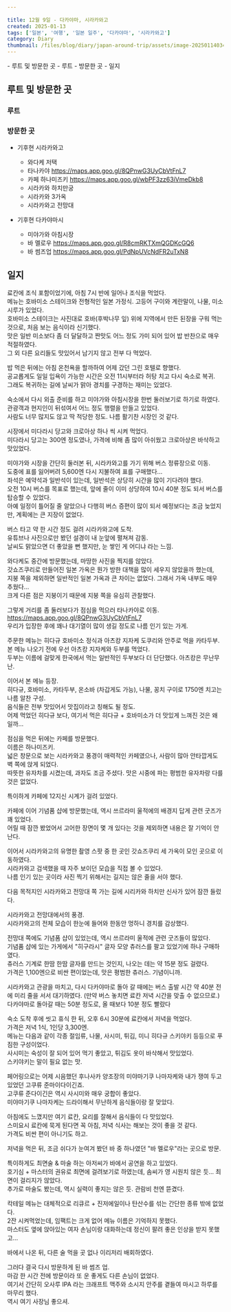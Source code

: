 ```yaml
---  
  
title: 12월 9일 - 다카야마, 시라카와고  
created: 2025-01-13  
tags: ['일본', '여행', '일본 일주', '다카야마', '시라카와고']  
category: Diary  
thumbnail: /files/blog/diary/japan-around-trip/assets/image-20250114034819527.png  
---  
```

  
  
<TableOfContents server:defer>  
- 루트 및 방문한 곳  
  - 루트  
  - 방문한 곳  
- 일지  
</TableOfContents>  
  
## 루트 및 방문한 곳  
  
### 루트  
  
<ImageLoader src="/files/blog/diary/japan-around-trip/assets/image-20250113070911573.png" alt="image-20250113070911573" />  
  
### 방문한 곳  
  
- 기후현 시라카와고  
  - 와다케 저택  
  - 타나카야 https://maps.app.goo.gl/8QPnwG3UyCbVtFnL7  
  - 카페 하나미즈키 https://maps.app.goo.gl/wbPF3zz63iVmeDkb8  
  - 시라카와 하치만궁  
  - 시라카와 3가옥  
  - 시라카와고 전망대  
  
- 기후현 다카야마시  
  - 미야가와 아침시장  
  - 바 멜로우 https://maps.app.goo.gl/R8cmRKTXmQGDKcGQ6  
  - 바 썸즈업 https://maps.app.goo.gl/PdNpUVcNdFR2uTxN8  
  
  
## 일지  
  
료칸에 조식 포함이었기에, 아침 7시 반에 일어나 조식을 먹었다.  
메뉴는 호바미소 스테이크와 전형적인 일본 가정식. 고등어 구이와 계란말이, 나물, 미소시루가 있었다.  
호바미소 스테이크는 사진대로 호바(후박나무 잎) 위에 지역에서 만든 된장을 구워 먹는 것으로, 처음 보는 음식이라 신기했다.  
맛은 일반 미소보다 좀 더 달달하고 짠맛도 어느 정도 가미 되어 있어 밥 반찬으로 매우 적절하였다.  
그 외 다른 요리들도 맛있어서 남기지 않고 전부 다 먹었다.  
  
<ImageLoader src="/files/blog/diary/japan-around-trip/assets/image-20250114030922370.png" alt="image-20250114030922370" />  
  
<ImageLoader src="/files/blog/diary/japan-around-trip/assets/image-20250114030941344.png" alt="image-20250114030941344" />  
  
밥 먹은 뒤에는 아침 온천욕을 할까하여 어제 갔던 그린 호텔로 향했다.  
공교롭게도 일일 입욕이 가능한 시간은 오전 11시부터라 허탕 치고 다시 숙소로 복귀.  
그래도 복귀하는 길에 날씨가 맑아 경치를 구경하는 재미는 있었다.  
  
<ImageLoader src="/files/blog/diary/japan-around-trip/assets/image-20250114031627444.png" alt="image-20250114031627444" />  
  
숙소에서 다시 외출 준비를 하고 미야가와 아침시장을 한번 둘러보기로 하기로 하였다.  
관광객과 현지인이 뒤섞여서 어느 정도 행렬을 만들고 있었다.  
사람도 너무 많지도 않고 딱 적당한 정도. 나름 활기찬 시장인 것 같다.  
  
<ImageLoader src="/files/blog/diary/japan-around-trip/assets/image-20250114031749337.png" alt="image-20250114031749337" />  
  
<ImageLoader src="/files/blog/diary/japan-around-trip/assets/image-20250114032024100.png" alt="image-20250114032024100" />  
  
시장에서 미다라시 당고와 크로아상 하나 씩 시켜 먹었다.  
미다라시 당고는 300엔 정도였나, 가격에 비해 좀 많이 아쉬웠고 크로아상은 바삭하고 맛있었다.  
  
<ImageLoader src="/files/blog/diary/japan-around-trip/assets/image-20250114031807001.png" alt="image-20250114031807001" />  
  
<ImageLoader src="/files/blog/diary/japan-around-trip/assets/image-20250114031823729.png" alt="image-20250114031823729" />  
  
미야가와 시장을 간단히 둘러본 뒤, 시라카와고를 가기 위해 버스 정류장으로 이동.  
도중에 표를 잃어버려 5,600엔 다시 지불하여 표를 구매했다...  
좌석은 예약석과 일반석이 있는데, 일반석은 상당히 시간을 많이 기다려야 했다.  
오전 10시 버스를 목표로 했는데, 앞에 줄이 이미 상당하여 10시 40분 정도 되서 버스를 탑승할 수 있었다.  
아예 일정이 틀어질 줄 알았으나 다행히 버스 증편이 많이 되서 예정보다는 조금 늦었지만, 계획에는 큰 지장이 없었다.  
  
버스 타고 약 한 시간 정도 걸려 시라카와고에 도착.  
유튜브나 사진으로만 봤던 설경이 내 눈앞에 펼쳐져 감동.  
날씨도 맑았으면 더 좋았을 뻔 했지만, 눈 쌓인 게 어디냐 라는 느낌.  
  
<ImageLoader src="/files/blog/diary/japan-around-trip/assets/image-20250114032754349.png" alt="image-20250114032754349" />  
  
<ImageLoader src="/files/blog/diary/japan-around-trip/assets/image-20250114032854130.png" alt="image-20250114032854130" />  
  
<ImageLoader src="/files/blog/diary/japan-around-trip/assets/image-20250114033005899.png" alt="image-20250114033005899" />  
  
와다케도 중간에 방문했는데, 마땅한 사진을 찍지를 않았다.  
갓쇼즈쿠리로 만들어진 일본 가옥은 뭔가 방한 대책을 많이 세우지 않았을까 했는데,  
지붕 쪽을 제외하면 일반적인 일본 가옥과 큰 차이는 없었다. 그래서 가옥 내부도 매우 추웠다...  
크게 다른 점은 지붕이기 때문에 지붕 쪽을 유심히 관찰했다.  
  
<ImageLoader src="/files/blog/diary/japan-around-trip/assets/image-20250114033259476.png" alt="image-20250114033259476" />  
  
<ImageLoader src="/files/blog/diary/japan-around-trip/assets/image-20250114033434264.png" alt="image-20250114033434264" />  
  
그렇게 거리를 좀 둘러보다가 점심을 먹으러 타나카야로 이동.  
 https://maps.app.goo.gl/8QPnwG3UyCbVtFnL7  
우리가 입장한 후에 꽤나 대기열이 많이 생길 정도로 나름 인기 있는 가게.  
  
<ImageLoader src="/files/blog/diary/japan-around-trip/assets/image-20250114033827120.png" alt="image-20250114033827120" />  
  
주문한 메뉴는 히다규 호바미소 정식과 아츠캉 지자케 도쿠리와 안주로 먹을 카타두부.  
본 메뉴 나오기 전에 우선 아츠캉 지자케와 두부를 먹었다.  
두부는 이름에 걸맞게 한국에서 먹는 일반적인 두부보다 더 단단했다. 아츠캉은 무난무난.  
  
<ImageLoader src="/files/blog/diary/japan-around-trip/assets/image-20250114033947600.png" alt="image-20250114033947600" />  
  
이어서 본 메뉴 등장.  
히다규, 호바미소, 카타두부, 온소바 (차갑게도 가능), 나물, 꽁치 구이로 1750엔 치고는 나름 알찬 구성.  
음식들은 전부 맛있어서 맛집이라고 칭해도 될 정도.  
어제 먹었던 히다규 보다, 여기서 먹은 히다규 + 호바미소가 더 맛있게 느껴진 것은 왜 일까...  
  
<ImageLoader src="/files/blog/diary/japan-around-trip/assets/image-20250114033753272.png" alt="image-20250114033753272" />  
  
점심을 먹은 뒤에는 카페를 방문했다.  
이름은 하나미즈키.  
넓은 창문으로 보는 시라카와고 풍경이 매력적인 카페였으나, 사람이 많아 안타깝게도 벽 쪽에 앉게 되었다.  
따뜻한 유자차를 시켰는데, 과자도 조금 주셨다. 맛은 시중에 파는 평범한 유자차랑 다를 것은 없었다.  
  
<ImageLoader src="/files/blog/diary/japan-around-trip/assets/image-20250114034343978.png" alt="image-20250114034343978" />  
  
특이하게 카페에 12지신 시계가 걸려 있었다.  
  
<ImageLoader src="/files/blog/diary/japan-around-trip/assets/image-20250114034439525.png" alt="image-20250114034439525" />  
  
카페에 이어 기념품 샵에 방문했는데, 역시 쓰르라미 울적에의 배경지 답게 관련 굿즈가 꽤 있었다.  
어릴 때 잠깐 봤었어서 고어한 장면이 몇 개 있다는 것을 제외하면 내용은 잘 기억이 안난다.  
  
<ImageLoader src="/files/blog/diary/japan-around-trip/assets/image-20250114034607776.png" alt="image-20250114034607776" />  
  
<ImageLoader src="/files/blog/diary/japan-around-trip/assets/image-20250114034619706.png" alt="image-20250114034619706" />  
  
<ImageLoader src="/files/blog/diary/japan-around-trip/assets/image-20250114034757584.png" alt="image-20250114034757584" />  
  
이어서 시라카와고의 유명한 촬영 스팟 중 한 곳인 갓쇼즈쿠리 세 가옥이 모인 곳으로 이동하였다.  
시라카와고 검색했을 때 자주 보이던 모습을 직접 볼 수 있었다.  
나름 인기 있는 곳이라 사진 찍기 위해서는 길지는 않은 줄을 서야 했다.  
  
<ImageLoader src="/files/blog/diary/japan-around-trip/assets/image-20250114034856045.png" alt="image-20250114034856045" />  
  
<ImageLoader src="/files/blog/diary/japan-around-trip/assets/image-20250114034819527.png" alt="image-20250114034819527" />  
  
다음 목적지인 시라카와고 전망대 쪽 가는 길에 시리카와 하치만 신사가 있어 잠깐 들렀다.  
  
<ImageLoader src="/files/blog/diary/japan-around-trip/assets/image-20250114035149486.png" alt="image-20250114035149486" />  
  
<ImageLoader src="/files/blog/diary/japan-around-trip/assets/image-20250114035249055.png" alt="image-20250114035249055" />  
  
<ImageLoader src="/files/blog/diary/japan-around-trip/assets/image-20250114035228944.png" alt="image-20250114035228944" />  
  
시라카와고 전망대에서의 풍경.  
시라카와고의 전체 모습이 한눈에 들어와 한동안 멍하니 경치를 감상했다.  
  
<ImageLoader src="/files/blog/diary/japan-around-trip/assets/image-20250114035429527.png" alt="image-20250114035429527" />  
  
전망대 쪽에도 기념품 샵이 있었는데, 역시 쓰르라미 울적에 관련 굿즈들이 많았다.  
기념품 샵에 있는 가게에서 "히구라시" 글자 모양 츄러스를 팔고 있었기에 하나 구매하였다.  
츄러스 기계로 한땀 한땀 글자를 만드는 것인지, 나오는 데는 약 15분 정도 걸렸다.  
가격은 1,100엔으로 비싼 편이었는데, 맛은 평범한 츄러스. 기념이니까.  
  
<ImageLoader src="/files/blog/diary/japan-around-trip/assets/image-20250114035451321.png" alt="image-20250114035451321" />  
  
<ImageLoader src="/files/blog/diary/japan-around-trip/assets/image-20250114035514497.png" alt="image-20250114035514497" />  
  
시라카와고 관광을 마치고, 다시 다카야마로 돌아 갈 때에는 버스 출발 시간 약 40분 전에 미리 줄을 서서 대기하였다. (만약 버스 놓치면 료칸 저녁 시간을 맞출 수 없으므로.)  
다카야마로 돌아갈 때는 50분 정도로, 올 때보다 10분 정도 빨랐다  
  
  
  
숙소 도착 후에 씻고 휴식 한 뒤, 오후 6시 30분에 료칸에서 저녁을 먹었다.  
가격은 저녁 1식, 1인당 3,300엔.  
메뉴는 다음과 같이 각종 절임류, 나물, 사시미, 튀김, 미니 히다규 스키야키 등등으로 푸짐한 구성이었다.  
사시미는 숙성이 잘 되어 있어 먹기 좋았고, 튀김도 옷이 바삭해서 맛있었다.  
스키야키는 말이 필요 없는 맛.  
  
페어링으로는 어제 시음했던 후나사카 양조장의 미야마기쿠 나마자케와 내가 쟁여 두고 있었던 고쿠류 준마이다이긴죠.  
고쿠류 준다이긴은 역시 사시미와 매우 궁합이 좋았다.  
미야마기쿠 나마자케는 드라이해서 무난하게 음식들이랑 잘 맞았다.  
  
아침에도 느꼈지만 여기 료칸, 요리를 잘해서 음식들이 다 맛있었다.  
스미요시 료칸에 묵게 된다면 꼭 아침, 저녁 식사는 해보는 것이 좋을 것 같다.  
가격도 비싼 편이 아니기도 하고.  
  
<ImageLoader src="/files/blog/diary/japan-around-trip/assets/image-20250114035652934.png" alt="image-20250114035652934" />  
  
<ImageLoader src="/files/blog/diary/japan-around-trip/assets/image-20250114035639195.png" alt="image-20250114035639195" />  
  
<ImageLoader src="/files/blog/diary/japan-around-trip/assets/image-20250114035611570.png" alt="image-20250114035611570" />  
  
저녁을 먹은 뒤, 조금 쉬다가 눈여겨 봤던 바 중 하나였던 "바 멜로우"라는 곳으로 방문.  
  
특이하게도 최면술 & 마술 하는 아저씨가 바에서 공연을 하고 있었다.  
호기심 + 마스터의 권유로 최면에 걸려보기로 하였는데, 솜씨가 영 시원치 않은 듯... 최면이 걸리지가 않았다.  
추가로 마술도 봤는데, 역시 실력이 좋지는 않은 듯. 관람비 천엔 뜯겼다.  
  
칵테일 메뉴는 대체적으로 리큐르 + 진저에일이나 탄산수를 섞는 간단한 종류 밖에 없었다.  
2잔 시켜먹었는데, 임팩트는 크게 없어 메뉴 이름은 기억하지 못했다.  
마스터도 옆에 앉아있는 여자 손님이랑 대화하는데 정신이 팔려 좋은 인상을 받지 못했고...  
  
<ImageLoader src="/files/blog/diary/japan-around-trip/assets/image-20250114035714735.png" alt="image-20250114035714735" />  
  
바에서 나온 뒤, 다른 술 먹을 곳 없나 이리저리 배회하였다.  
  
<ImageLoader src="/files/blog/diary/japan-around-trip/assets/image-20250114035730258.png" alt="image-20250114035730258" />  
  
그러다 결국 다시 방문하게 된 바 썸즈 업.  
마감 한 시간 전에 방문이라 또 운 좋게도 다른 손님이 없었다.  
여기서 간단히 오사루 IPA 라는 크래프트 맥주와 소시지 안주를 곁들여 마시고 하루를 마무리 했다.  
역시 여기 사장님 좋으셔.  
  
<ImageLoader src="/files/blog/diary/japan-around-trip/assets/image-20250114035739519.png" alt="image-20250114035739519" />  
  
  

